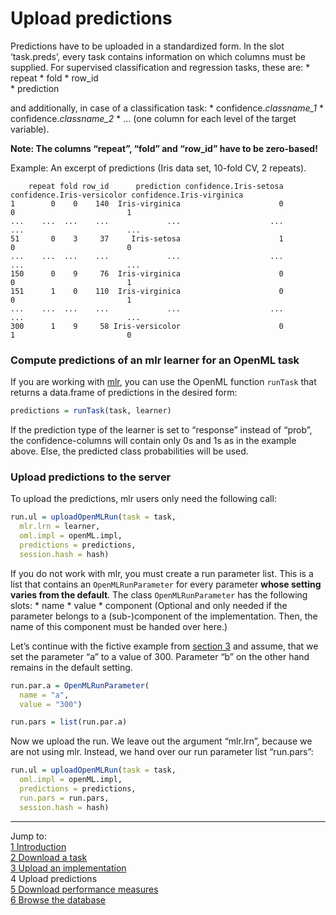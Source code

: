 Upload predictions
==================

Predictions have to be uploaded in a standardized form. In the slot 'task.preds', every task contains information on which columns must be supplied. For supervised classification and regression tasks, these are:
* repeat 
* fold 
* row_id     
* prediction  

and additionally, in case of a classification task:
* confidence.*classname_1* 
* confidence.*classname_2* 
* ... (one column for each level of the target variable).

**Note: The columns "repeat", "fold" and "row_id" have to be zero-based!** 

Example: An excerpt of predictions (Iris data set, 10-fold CV, 2 repeats).

        repeat fold row_id      prediction confidence.Iris-setosa confidence.Iris-versicolor confidence.Iris-virginica  
    1        0    0    140  Iris-virginica                      0                          0                         1  
    ...    ...  ...    ...             ...                    ...                        ...                       ...  
    51       0    3     37     Iris-setosa                      1                          0                         0  
    ...    ...  ...    ...             ...                    ...                        ...                       ...  
    150      0    9     76  Iris-virginica                      0                          0                         1  
    151      1    0    110  Iris-virginica                      0                          0                         1  
    ...    ...  ...    ...             ...                    ...                        ...                       ...  
    300      1    9     58 Iris-versicolor                      0                          1                         0  

### Compute predictions of an mlr learner for an OpenML task
If you are working with [mlr](https://github.com/berndbischl/mlr), you can use the OpenML function `runTask` that returns a data.frame of predictions in the desired form:

```r
predictions = runTask(task, learner)
```  

If the prediction type of the learner is set to "response" instead of "prob", the confidence-columns will contain only 0s and 1s as in the example above. Else, the predicted class probabilities will be used.

### Upload predictions to the server
To upload the predictions, mlr users only need the following call:
```r
run.ul = uploadOpenMLRun(task = task, 
  mlr.lrn = learner, 
  oml.impl = openML.impl, 
  predictions = predictions, 
  session.hash = hash)
```

If you do not work with mlr, you must create a run parameter list. This is a list that contains an `OpenMLRunParameter` for every parameter **whose setting varies from the default**. The class `OpenMLRunParameter` has the following slots: 
* name
* value 
* component (Optional and only needed if the parameter belongs to a (sub-)component of the implementation. Then, the name of this component must be handed over here.)

Let's continue with the fictive example from [section 3](3-Upload-an-implementation.md) and assume, that we set the parameter "a" to a value of 300. Parameter "b" on the other hand remains in the default setting. 
```r
run.par.a = OpenMLRunParameter(
  name = "a", 
  value = "300")  

run.pars = list(run.par.a)
```

Now we upload the run. We leave out the argument "mlr.lrn", because we are not using mlr. Instead, we hand over our run parameter list "run.pars":
```r
run.ul = uploadOpenMLRun(task = task, 
  oml.impl = openML.impl, 
  predictions = predictions,
  run.pars = run.pars,
  session.hash = hash)
```

----------------------------------------------------------------------------------------------------------------------
Jump to:    
[1 Introduction](1-Introduction.md)    
[2 Download a task](2-Download-a-task.md)  
[3 Upload an implementation](3-Upload-an-implementation.md)  
4 Upload predictions  
[5 Download performance measures](5-Download-performance-measures.md)  
[6 Browse the database](6-Browse-the-database.md)